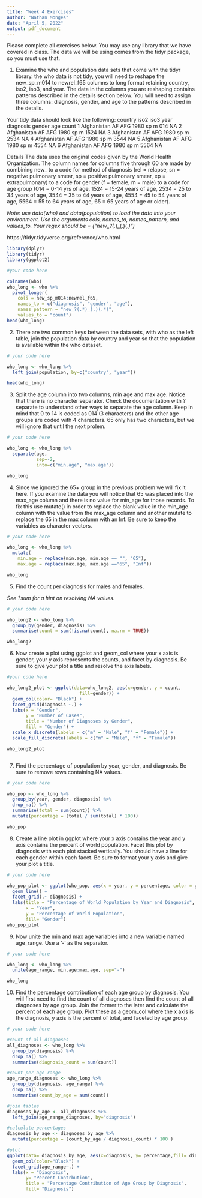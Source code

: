 ```yaml
---
title: "Week 4 Exercises"
author: "Nathan Monges"
date: "April 5, 2022"
output: pdf_document
---
```


Please complete all exercises below. You may use any library that we have covered in class. The data we will be using comes from the tidyr package, so you must use that. 

1) Examine the who and population data sets that come with the tidyr library. the who data is not tidy, you will need to reshape the new_sp_m014 to newrel_f65 columns to long format retaining country, iso2, iso3, and year. The data in the columns you are reshaping contains patterns described in the details section below. You will need to assign three columns: diagnosis, gender, and age to the patterns described in the details. 

Your tidy data should look like the following:
  country     iso2  iso3   year diagnosis gender age   count
  <chr>       <chr> <chr> <int> <chr>     <chr>  <chr> <int>
1 Afghanistan AF    AFG    1980 sp        m      014      NA
2 Afghanistan AF    AFG    1980 sp        m      1524     NA
3 Afghanistan AF    AFG    1980 sp        m      2534     NA
4 Afghanistan AF    AFG    1980 sp        m      3544     NA
5 Afghanistan AF    AFG    1980 sp        m      4554     NA
6 Afghanistan AF    AFG    1980 sp        m      5564     NA

Details
The data uses the original codes given by the World Health Organization. The column names for columns five through 60 are made by combining new_ to a code for method of diagnosis (rel = relapse, sn = negative pulmonary smear, sp = positive pulmonary smear, ep = extrapulmonary) to a code for gender (f = female, m = male) to a code for age group (014 = 0-14 yrs of age, 1524 = 15-24 years of age, 2534 = 25 to 34 years of age, 3544 = 35 to 44 years of age, 4554 = 45 to 54 years of age, 5564 = 55 to 64 years of age, 65 = 65 years of age or older).

*Note: use data(who) and data(population) to load the data into your environment.*
*Use the arguments cols, names_to, names_pattern, and values_to.*
*Your regex should be = ("new_?(.*)_(.)(.*)")*

https://tidyr.tidyverse.org/reference/who.html

```r
library(dplyr)
library(tidyr)
library(ggplot2)

#your code here

colnames(who)
who_long <- who %>% 
  pivot_longer(
    cols = new_sp_m014:newrel_f65,
    names_to = c("diagnosis", "gender", "age"), 
    names_pattern = "new_?(.*)_(.)(.*)",
    values_to = "count")
head(who_long)

```

2) There are two common keys between the data sets, with who as the left table, join the population data by country and year so that the population is available within the who dataset. 


```r
# your code here

who_long <- who_long %>%
  left_join(population, by=c("country", "year"))

head(who_long)

```

3) Split the age column into two columns, min age and max age. Notice that there is no character separator. Check the documentation with ?separate to understand other ways to separate the age column. Keep in mind that 0 to 14 is coded as 014 (3 characters) and the other age groups are coded with 4 characters. 65 only has two characters, but we will ignore that until the next prolem. 

```r
# your code here

who_long <- who_long %>% 
  separate(age,
           sep=-2,
           into=c("min.age", "max.age"))

who_long

```

4) Since we ignored the 65+ group in the previous problem we will fix it here. If you examine the data you will notice that 65 was placed into the max_age column and there is no value for min_age for those records. To fix this use mutate() in order to replace the blank value in the min_age column with the value from the max_age column and another mutate to replace the 65 in the max column with an Inf. Be sure to keep the variables as character vectors.  

```r
# your code here

who_long <- who_long %>%
  mutate(
    min.age = replace(min.age, min.age == "", "65"),
    max.age = replace(max.age, max.age =="65", "Inf"))

who_long

```

5) Find the count per diagnosis for males and females.

*See ?sum for a hint on resolving NA values.*

```r
# your code here

who_long2 <- who_long %>%
  group_by(gender, diagnosis) %>%
  summarise(count = sum(!is.na(count), na.rm = TRUE))

who_long2
```

6) Now create a plot using ggplot and geom_col where your x axis is gender, your y axis represents the counts, and facet by diagnosis. Be sure to give your plot a title and resolve the axis labels. 

```r
#your code here

who_long2_plot <- ggplot(data=who_long2, aes(x=gender, y = count,
                           fill=gender)) + 
  geom_col(color= "Black") +
  facet_grid(diagnosis ~.) + 
  labs(x = "Gender",
       y = "Number of Cases",
       title = "Number of Diagnoses by Gender",
       fill = "Gender") +
  scale_x_discrete(labels = c("m" = "Male", "f" = "Female")) +
  scale_fill_discrete(labels = c("m" = "Male", "f" = "Female"))

who_long2_plot 



```

7) Find the percentage of population by year, gender, and diagnosis. Be sure to remove rows containing NA values. 

```r
# your code here

who_pop <- who_long %>%
  group_by(year, gender, diagnosis) %>%
  drop_na() %>%
  summarise(total = sum(count)) %>%
  mutate(percentage = (total / sum(total) * 100))

who_pop
```

8) Create a line plot in ggplot where your x axis contains the year and y axis contains the percent of world population. Facet this plot by diagnosis with each plot stacked vertically. You should have a line for each gender within each facet. Be sure to format your y axis and give your plot a title. 

```r
# your code here

who_pop_plot <- ggplot(who_pop, aes(x = year, y = percentage, color = gender)) +
  geom_line() +
  facet_grid(.~ diagnosis) +
  labs(title = "Percentage of World Population by Year and Diagnosis",
       x = "Year",
       y = "Percentage of World Population",
       fill= "Gender")
who_pop_plot

```

9) Now unite the min and max age variables into a new variable named age_range. Use a '-' as the separator. 

```r
# your code here

who_long <- who_long %>%
  unite(age_range, min.age:max.age, sep="-")

who_long
```

10) Find the percentage contribution of each age group by diagnosis. You will first need to find the count of all diagnoses then find the count of all diagnoses by age group. Join the former to the later and calculate the percent of each age group. Plot these as a geom_col where the x axis is the diagnosis, y axis is the percent of total, and faceted by age group. 

```r
# your code here

#count of all diagnoses 
all_diagnoses <- who_long %>%
  group_by(diagnosis) %>%
  drop_na() %>%
  summarise(diagnosis_count = sum(count))

#count per age range 
age_range_diagnoses <- who_long %>%
  group_by(diagnosis, age_range) %>%
  drop_na() %>%
  summarise(count_by_age = sum(count))

#join tables 
diagnoses_by_age <- all_diagnoses %>%
  left_join(age_range_diagnoses, by="diagnosis")

#calculate percentages
diagnosis_by_age <- diagnoses_by_age %>%
  mutate(percentage = (count_by_age / diagnosis_count) * 100 )

#plot
ggplot(data= diagnosis_by_age, aes(x=diagnosis, y= percentage,fill= diagnosis)) +
  geom_col(color="Black") +
  facet_grid(age_range~.) +
  labs(x = "Diagnosis",
       y= "Percent Contrbution",
       title = "Percentage Contribution of Age Group by Diagnosis",
       fill= "Diagnosis")

```